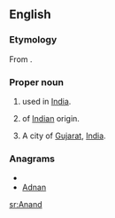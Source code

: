 {{wikipedia}}
==English==

===Etymology===
From {{etyl|sa}} {{term|आनंद|tr=anand||joy, delight, pleasure,Anand Jose}}.

===Proper noun===
{{en-proper noun}}

# {{given name|male|from=India}} used in [[India]].
# {{surname|from=India|dot=}} of [[Indian]] origin.
# A city of [[Gujarat]], [[India]].

===Anagrams===
* {{alphagram|aadnn}}
* [[Adnan#English|Adnan]]


[[sr:Anand]]